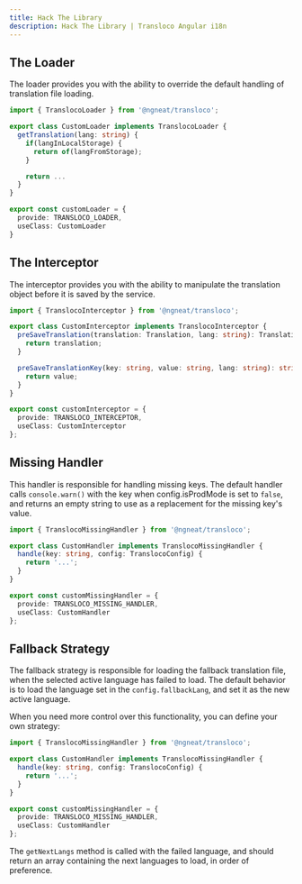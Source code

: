 ```yaml
---
title: Hack The Library
description: Hack The Library | Transloco Angular i18n
---
```


## The Loader

The loader provides you with the ability to override the default handling of translation file loading.

```ts
import { TranslocoLoader } from '@ngneat/transloco';

export class CustomLoader implements TranslocoLoader {
  getTranslation(lang: string) {
    if(langInLocalStorage) {
      return of(langFromStorage);
    }

    return ...
  }
}

export const customLoader = {
  provide: TRANSLOCO_LOADER,
  useClass: CustomLoader
}
```

## The Interceptor
The interceptor provides you with the ability to manipulate the translation object before it is saved by the service.
```ts
import { TranslocoInterceptor } from '@ngneat/transloco';

export class CustomInterceptor implements TranslocoInterceptor {
  preSaveTranslation(translation: Translation, lang: string): Translation {
    return translation;
  }

  preSaveTranslationKey(key: string, value: string, lang: string): string {
    return value;
  }
}

export const customInterceptor = {
  provide: TRANSLOCO_INTERCEPTOR,
  useClass: CustomInterceptor
};
```

## Missing Handler

This handler is responsible for handling missing keys. The default handler calls `console.warn()` with the key when config.isProdMode is set to `false`, and returns an empty string to use as a replacement for the missing key's value.
```ts
import { TranslocoMissingHandler } from '@ngneat/transloco';

export class CustomHandler implements TranslocoMissingHandler {
  handle(key: string, config: TranslocoConfig) {
    return '...';
  }
}

export const customMissingHandler = {
  provide: TRANSLOCO_MISSING_HANDLER,
  useClass: CustomHandler
};
```

## Fallback Strategy

The fallback strategy is responsible for loading the fallback translation file, when the selected active language has failed to load. The default behavior is to load the language set in the `config.fallbackLang`, and set it as the new active language.

When you need more control over this functionality, you can define your own strategy:

```ts
import { TranslocoMissingHandler } from '@ngneat/transloco';

export class CustomHandler implements TranslocoMissingHandler {
  handle(key: string, config: TranslocoConfig) {
    return '...';
  }
}

export const customMissingHandler = {
  provide: TRANSLOCO_MISSING_HANDLER,
  useClass: CustomHandler
};
```

The `getNextLangs` method is called with the failed language, and should return an array containing the next languages to load, in order of preference.
